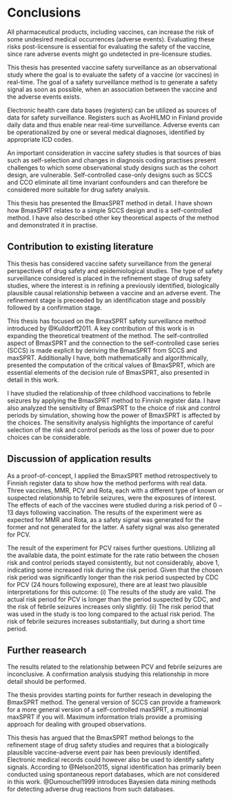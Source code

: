 # Conclusions  

All pharmaceutical products, including vaccines, can increase the risk of some undesired medical occurrences (adverse events). Evaluating these risks post-licensure is essential for evaluating the safety of the vaccine, since rare adverse events might go undetected in pre-licensure studies.  

This thesis has presented vaccine safety surveillance as an observational study where the goal is to evaluate the safety of a vaccine (or vaccines) in real-time. The goal of a safety surveillance method is to generate a safety signal as soon as possible, when an association between the vaccine and the adverse events exists.  

Electronic health care data bases (registers) can be utilized as sources of data for safety surveillance. Registers such as AvoHILMO in Finland provide daily data and thus enable near real-time surveillance. Adverse events can be operationalized by one or several medical diagnoses, identified by appropriate ICD codes.

An important consideration in vaccine safety studies is that sources of bias such as self-selection and changes in diagnosis coding practises present challenges to which some observational study designs such as the cohort design, are vulnerable. Self-controlled case-only designs such as SCCS and CCO eliminate all time invariant confounders and can therefore be considered more suitable for drug safety analysis. 

This thesis has presented the BmaxSPRT method in detail. I have shown how BmaxSPRT relates to a simple SCCS design and is a self-controlled method. I have also described other key theoretical aspects of the method and demonstrated it in practise.

## Contribution to existing literature  

This thesis has considered vaccine safety surveillance from the general perspectives of drug safety and epidemiological studies. The type of safety surveillance considered is placed in the refinement stage of drug safety studies, where the interest is in refining a previously identified, biologically plausible causal relationship between a vaccine and an adverse event. The refinement stage is preceeded by an identification stage and possibly followed by a confirmation stage. 

This thesis has focused on the BmaxSPRT safety surveillance method introduced by @Kulldorff2011. A key contribution of this work is in expanding the theoretical treatment of the method. The self-controlled aspect of BmaxSPRT and the connection to the self-controlled case series (SCCS) is made explicit by deriving the BmaxSPRT from SCCS and maxSPRT. Additionally I have, both mathematically and algorithmically, presented the computation of the critical values of BmaxSPRT, which are essential elements of the decision rule of BmaxSPRT, also presented in detail in this work.

I have studied the relationship of three childhood vaccinations to febrile seizures by applying the BmaxSPRT method to Finnish register data. I have also analyzed the sensitivity of BmaxSPRT to the choice of risk and control periods by simulation, showing how the power of BmaxSPRT is affected by the choices. The sensitivity analysis highlights the importance of careful selection of the risk and control periods as the loss of power due to poor choices can be considerable. 

## Discussion of application results

As a proof-of-concept, I applied the BmaxSPRT method retrospectively to Finnish register data to show how the method performs with real data. Three vaccines, MMR, PCV and Rota, each with a different type of known or suspected relationship to febrile seizures, were the exposures of interest. The effects of each of the vaccines were studied during a risk period of $0-13$ days following vaccination. The results of the experiment were as expected for MMR and Rota, as a safety signal was generated for the former and not generated for the latter. A safety signal was also generated for PCV.  

The result of the experiment for PCV raises further questions. Utilizing all the available data, the point estimate for the rate ratio between the chosen risk and control periods stayed consistently, but not considerably, above 1, indicating some increased risk during the risk period. Given that the chosen risk period was significantly longer than the risk period suspected by CDC for PCV (24 hours following exposure), there are at least two plausible interpretations for this outcome: (i) The results of the study are valid. The actual risk period for PCV is longer than the period suspected by CDC, and the risk of febrile seizures increases only slightly. (ii) The risk period that was used in the study is too long compared to the actual risk period. The risk of febrile seizures increases substantially, but during a short time period.

## Further reasearch

The results related to the relationship between PCV and febrile seizures are inconclusive. A confirmation analysis studying this relationship in more detail should be performed.

The thesis provides starting points for further reseach in developing the BmaxSPRT method. The general version of SCCS can provide a framework for a more general version of a self-controlled maxSPRT, a multinomial maxSPRT if you will. Maximum information trials provide a promising approach for dealing with grouped observations. 

This thesis has argued that the BmaxSPRT method belongs to the refinement stage of drug safety studies and requires that a biologically plausible vaccine-adverse event pair has been previously identified. Electronic medical records could however also be used to identify safety signals. According to @Nelson2015, signal identification has primarily been conducted using spontaneous report databases, which are not considered in this work. @Dumouchel1999 introduces Bayesien data mining methods for detecting adverse drug reactions from such databases.
